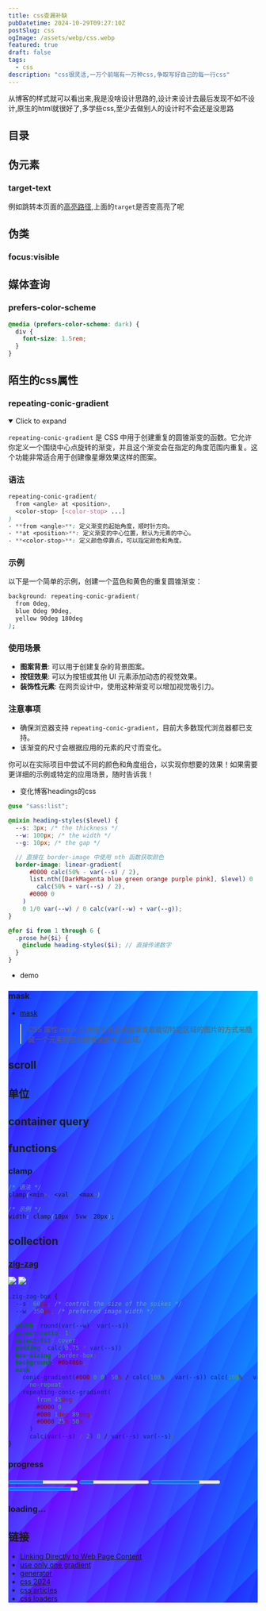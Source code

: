 ```yaml
---
title: css查漏补缺
pubDatetime: 2024-10-29T09:27:10Z
postSlug: css
ogImage: /assets/webp/css.webp
featured: true
draft: false
tags:
  - css
description: "css很灵活,一万个前端有一万种css,争取写好自己的每一行css"
---
```



从博客的样式就可以看出来,我是没啥设计思路的,设计来设计去最后发现不如不设计,原生的html就很好了,多学些css,至少去做别人的设计时不会还是没思路

## 目录

## 伪元素

### target-text

<style is:global>::target-text\{color:red;\}</style>

例如跳转本页面的[高亮路径](/posts/css#:~:text=target),上面的`target`是否变高亮了呢

## 伪类

### focus:visible

## 媒体查询

### prefers-color-scheme

```css
@media (prefers-color-scheme: dark) {
  div {
    font-size: 1.5rem;
  }
}
```

## 陌生的css属性

### repeating-conic-gradient

<div class="flex gap-4">
  <div
    class="w-[100px] h-[100px]"
    style="background-image: repeating-conic-gradient(#000 0 0.675%, #fff 0 12.5%)"
  ></div>
  <div
    class="w-[100px] h-[100px]"
    style="background-image: repeating-conic-gradient(#000 0 12.5%, #fff 0 25%)"
  ></div>
  <div
    class="w-[100px] h-[100px]"
    style="background-image: repeating-conic-gradient(#000 0 25%, #fff 0 50%)"
  ></div>
</div>

<details open class='hv20'>
<summary>Click to expand</summary>

`repeating-conic-gradient` 是 CSS 中用于创建重复的圆锥渐变的函数。它允许你定义一个围绕中心点旋转的渐变，并且这个渐变会在指定的角度范围内重复。这个功能非常适合用于创建像星爆效果这样的图案。

### 语法

```css
repeating-conic-gradient(
  from <angle> at <position>,
  <color-stop> [<color-stop> ...]
)
- **from <angle>**: 定义渐变的起始角度，顺时针方向。
- **at <position>**: 定义渐变的中心位置，默认为元素的中心。
- **<color-stop>**: 定义颜色停靠点，可以指定颜色和角度。
```

### 示例

以下是一个简单的示例，创建一个蓝色和黄色的重复圆锥渐变：

```css
background: repeating-conic-gradient(
  from 0deg,
  blue 0deg 90deg,
  yellow 90deg 180deg
);
```

<div
  class="w-[100px] h-[100px]"
  style="background: repeating-conic-gradient(from 0deg,blue 0deg 90deg,yellow 90deg 180deg)"
></div>

### 使用场景

- **图案背景**: 可以用于创建复杂的背景图案。
- **按钮效果**: 可以为按钮或其他 UI 元素添加动态的视觉效果。
- **装饰性元素**: 在网页设计中，使用这种渐变可以增加视觉吸引力。

### 注意事项

- 确保浏览器支持 `repeating-conic-gradient`，目前大多数现代浏览器都已支持。
- 该渐变的尺寸会根据应用的元素的尺寸而变化。

你可以在实际项目中尝试不同的颜色和角度组合，以实现你想要的效果！如果需要更详细的示例或特定的应用场景，随时告诉我！

</details>

- 变化博客headings的css

```scss
@use "sass:list";

@mixin heading-styles($level) {
  --s: 3px; /* the thickness */
  --w: 100px; /* the width */
  --g: 10px; /* the gap */

  // 直接在 border-image 中使用 nth 函数获取颜色
  border-image: linear-gradient(
      #0000 calc(50% - var(--s) / 2),
      list.nth([DarkMagenta blue green orange purple pink], $level) 0
        calc(50% + var(--s) / 2),
      #0000 0
    )
    0 1/0 var(--w) / 0 calc(var(--w) + var(--g));
}

@for $i from 1 through 6 {
  .prose h#{$i} {
    @include heading-styles($i); // 直接传递数字
  }
}
```

- demo

<div
  style="background:repeating-conic-gradient(from 30deg, #202040 0 60deg, #f4f4f4 0 120deg) 0 / 20px 35px;"
  class="m-5 w-[100px] h-[100px]"
/>

<div
  style="background:repeating-conic-gradient(from 0deg at 50% 50%,rgba(0, 203, 254, 1) 0% 1%,transparent 1% 2%)"
  class="m-5 w-[100px] h-[100px]"
/>

<div
  style="background-image: repeating-linear-gradient(315deg, #00FFFF2E 92%, #073AFF00 100%),repeating-radial-gradient(75% 75% at 238% 218%, #00FFFF12 30%, #073AFF14 39%),radial-gradient(99% 99% at 109% 2%, #00C9FFFF 0%, #073AFF00 100%),radial-gradient(99% 99% at 21% 78%, #7B00FFFF 0%, #073AFF00 100%),radial-gradient(160% 154% at 711px -303px, #2000FFFF 0%, #073AFFFF 100%);"
  class="m-5 w-[100px] h-[100px]"
/>

### mask

- [mask](https://developer.mozilla.org/zh-CN/docs/Web/CSS/mask)

> CSS 属性 mask 允许使用者通过遮罩或者裁切特定区域的图片的方式来隐藏一个元素的部分或者全部可见区域。

## scroll

## 单位

## container query

## functions

### clamp

```css
/* 语法 */
clamp(<min>, <val>, <max>)

/* 示例 */
width: clamp(10px, 5vw, 20px);
```

## collection

### [zig-zag](https://verpex.com/blog/website-tips/how-to-create-a-zig-zag-box-using-css)

<div class="flex flex-wrap justify-center">

<img class="zig-zag-box object-cover" src="/assets/svg/ru01.svg" />

<img class="zig-zag-box-v1 object-cover" src="/assets/svg/ru02.svg" />

</div>

```css
.zig-zag-box {
  --s: 60px; /* control the size of the spikes */
  --w: 350px; /* preferred image width */

  width: round(var(--w), var(--s));
  aspect-ratio: 1;
  object-fit: cover;
  padding: calc(0.75 * var(--s));
  box-sizing: border-box;
  background: #0b486b;
  mask:
    conic-gradient(#000 0 0) 50% / calc(100% - var(--s)) calc(100% - var(--s))
      no-repeat,
    repeating-conic-gradient(
        from 45deg,
        #0000 0,
        #000 1deg 89deg,
        #0000 25% 50%
      )
      calc(var(--s) / 2) 0 / var(--s) var(--s);
}
```

### progress

<div class="grid place-content-center w-full grid-cols-[auto_auto] gap-[20px] py-[80px]">
  <progress value=".5"></progress>
  <progress value=".2"></progress>
  <progress value=".7" class="bottom A"></progress>
  <progress value=".9" class="bottom"></progress>
</div>

### loading...

<div class="grid grid-cols-3  gap-20 place-items-center">
  <div class="loader-v1 text-white" />
  <div class="loader-v2 text-white" />
  <div class="loader-v3 text-white" />
  <div class="loader-v4 text-white" />
  <div class="loader-circle text-white" />
  <div class="loader-zigzag text-white" />
  <div class="loader-v5 text-white" />

</div>

## 链接

- [Linking Directly to Web Page Content](https://alfy.blog/2024/10/19/linking-directly-to-web-page-content.html)
- [use only one gradient](https://css-tricks.com/css-tricks-that-use-only-one-gradient/)
- [generator](https://colorgradient.dev/gradient-generator)
- [css 2024](https://thomasorus.com/new-css-that-can-actually-be-used-in-2024.html)
- [css articles](https://css-articles.com/)
- [css loaders](https://css-loaders.com/)
